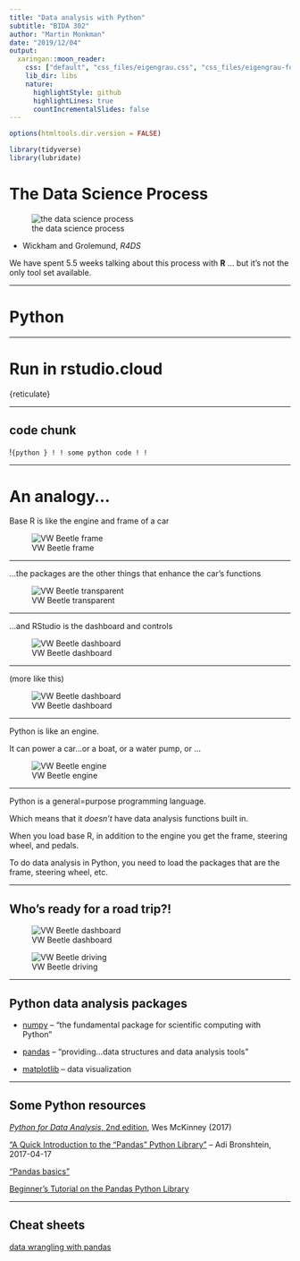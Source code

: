 ```yaml
---
title: "Data analysis with Python"
subtitle: "BIDA 302"
author: "Martin Monkman"
date: "2019/12/04"
output:
  xaringan::moon_reader:
    css: ["default", "css_files/eigengrau.css", "css_files/eigengrau-fonts.css"]    
    lib_dir: libs
    nature:
      highlightStyle: github
      highlightLines: true
      countIncrementalSlides: false
---
```



```r
options(htmltools.dir.version = FALSE)

library(tidyverse)
library(lubridate)
```

# The Data Science Process

![the data science process](../img/data-science.png)

- Wickham and Grolemund, _R4DS_

We have spent 5.5 weeks talking about this process with **R** ... but it's not the only tool set available.


---

# Python




---


# Run in rstudio.cloud

{reticulate}



---

## code chunk 



!```{python }
!
! some python code
!
!```


---

# An analogy...

Base R is like the engine and frame of a car

![VW Beetle frame](../img/VW_ad_1_crop.png)

---

...the packages are the other things that enhance the car's functions

![VW Beetle transparent](../img/vwlooking.jpg)



---

...and RStudio is the dashboard and controls

![VW Beetle dashboard](../img/VW_dashboard.jpg)


---

(more like this)

![VW Beetle dashboard](../img/VW_dashboard_2019.jpg)


---

Python is like an engine.

It can power a car...or a boat, or a water pump, or ...

![VW Beetle engine](../img/1965_Volkswagen-Bug-Which-Came-First-Engine_List-L.jpg)


---

Python is a general=purpose programming language. 

Which means that it _doesn't_ have data analysis functions built in.

When you load base R, in addition to the engine you get the frame, steering wheel, and pedals.

To do data analysis in Python, you need to load the packages that are the frame, steering wheel, etc.

---

## Who's ready for a road trip?!

![VW Beetle dashboard](../img/VW_ready_to_go.png)


![VW Beetle driving](../img/VW_ontheroad.jpg)



---

## Python data analysis packages

* [numpy](https://numpy.org/) -- "the fundamental package for scientific computing with Python"

* [pandas](https://pandas.pydata.org/) -- "providing...data structures and data analysis tools"

* [matplotlib](https://matplotlib.org/) -- data visualization

---

## Some Python resources


[_Python for Data Analysis_, 2nd edition](https://www.oreilly.com/library/view/python-for-data/9781491957653/), Wes McKinney (2017)

["A Quick Introduction to the “Pandas” Python Library"](https://towardsdatascience.com/a-quick-introduction-to-the-pandas-python-library-f1b678f34673) -- Adi Bronshtein, 2017-04-17

["Pandas basics"](https://www.learnpython.org/en/Pandas_Basics)

[Beginner's Tutorial on the Pandas Python Library](https://stackabuse.com/beginners-tutorial-on-the-pandas-python-library/)

---

## Cheat sheets

[data wrangling with pandas](https://pandas.pydata.org/Pandas_Cheat_Sheet.pdf)
